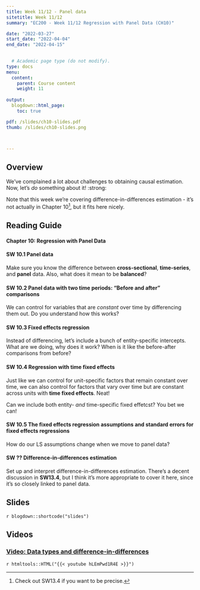 ```yaml
---
title: Week 11/12 - Panel data
sitetitle: Week 11/12
summary: "EC200 - Week 11/12 Regression with Panel Data (CH10)"

date: "2022-03-27"
start_date: "2022-04-04"
end_date: "2022-04-15"

  
  # Academic page type (do not modify).
type: docs
menu:
  content:
    parent: Course content
    weight: 11
    
output:
  blogdown::html_page:
    toc: true

pdf: /slides/ch10-slides.pdf
thumb: /slides/ch10-slides.png



---
```


## Overview

We've complained a lot about challenges to obtaining causal estimation. Now, let's *do* something about it! :strong:

Note that this week we're covering difference-in-differences estimation - it's not actually in Chapter 10^[Check out SW13.4 if you want to be precise.], but it fits here nicely. 

## Reading Guide

#### **Chapter 10: Regression with Panel Data**

#### **SW 10.1** Panel data

Make sure you know the difference between **cross-sectional**, **time-series**, and **panel** data. Also, what does it mean to be **balanced**?

#### **SW 10.2** Panel data with two time periods: "Before and after" comparisons

We can control for variables that are *constant* over time by differencing them out. Do you understand how this works? 

#### **SW 10.3** Fixed effects regression

Instead of differencing, let's include a bunch of entity-specific intercepts. What are we doing, why does it work? When is it like the before-after comparisons from before? 

#### **SW 10.4** Regression with time fixed effects

Just like we can control for unit-specific factors that remain constant over time, we can also control for factors that vary over time but are constant across units with **time fixed effects**. Neat! 

Can we include both entity- *and* time-specific fixed effetcst? You bet we can! 

#### **SW 10.5** The fixed effects regression assumptions and standard errors for fixed effects regressions

How do our LS assumptions change when we move to panel data? 

#### **SW ??** Difference-in-differences estimation 

Set up and interpret difference-in-differences estimation. There's a decent discussion in **SW13.4**, but I think it's more appropriate to cover it here, since it's so closely linked to panel data. 

## Slides

`r blogdown::shortcode("slides")`

## Videos


### [Video: Data types and difference-in-differences](https://youtu.be/hLEmPwd1R4E )
`r htmltools::HTML("{{< youtube hLEmPwd1R4E >}}")`

<!-- ### [Class Video](https://streaming.uvm.edu/media/embed/iM9eQzi/)  -->

<!-- *You need to use your netid to log in - let me know if you have issues* -->


<!--  <iframe src="https://streaming.uvm.edu/media/embed/iM9eQzi/" width="640" height="480" frameborder="0" allowfullscreen></iframe> -->

